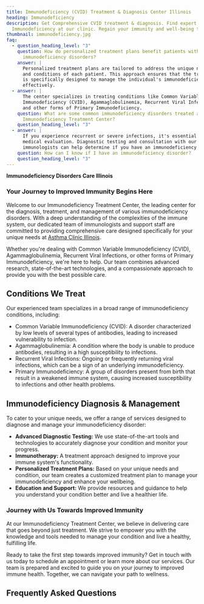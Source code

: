 ```yaml
---
title: Immunodeficiency (CVID) Treatment & Diagnosis Center Illinois
heading: Immunodeficiency
description: Get Comprehensive CVID treatment & diagnosis. Find expert care for
  Immunodeficiency at our clinic. Regain your immunity and well-being today.
thumbnail: immunodeficiency.jpg
faq:
  - question_heading_level: "3"
    question: How do personalized treatment plans benefit patients with
      immunodeficiency disorders?
    answer: |
      Personalized treatment plans are tailored to address the unique needs
      and conditions of each patient. This approach ensures that the treatment
      is specifically designed to manage the individual's immunodeficiency
      effectively.
  - answer: |
      The center specializes in treating conditions like Common Variable
      Immunodeficiency (CVID), Agammaglobulinemia, Recurrent Viral Infections,
      and other forms of Primary Immunodeficiency.
    question: What are some common immunodeficiency disorders treated at the
      Immunodeficiency Treatment Center?
    question_heading_level: "3"
  - answer: |
      If you experience recurrent or severe infections, it's essential to seek
      medical evaluation. Diagnostic testing and consultation with our
      immunologists can help determine if you have an immunodeficiency disorder.
    question: How can I know if I have an immunodeficiency disorder?
    question_heading_level: "3"
---
```

**Immunodeficiency Disorders Care Illinois**

### Your Journey to Improved Immunity Begins Here

Welcome to our Immunodeficiency Treatment Center, the leading center for the diagnosis, treatment, and management of various immunodeficiency disorders. With a deep understanding of the complexities of the immune system, our dedicated team of immunologists and support staff are committed to providing comprehensive care designed specifically for your unique needs at [Asthma Clinic Illinois](/).

Whether you're dealing with Common Variable Immunodeficiency (CVID), Agammaglobulinemia, Recurrent Viral Infections, or other forms of Primary Immunodeficiency, we're here to help. Our team combines advanced research, state-of-the-art technologies, and a compassionate approach to provide you with the best possible care.

<ButtonList />

## Conditions We Treat

Our experienced team specializes in a broad range of immunodeficiency conditions, including:

- Common Variable Immunodeficiency (CVID): A disorder characterized by low levels of several types of antibodies, leading to increased vulnerability to infection.
- Agammaglobulinemia: A condition where the body is unable to produce antibodies, resulting in a high susceptibility to infections.
- Recurrent Viral Infections: Ongoing or frequently returning viral infections, which can be a sign of an underlying immunodeficiency.
- Primary Immunodeficiency: A group of disorders present from birth that result in a weakened immune system, causing increased susceptibility to infections and other health problems.

## Immunodeficiency Diagnosis & Management

To cater to your unique needs, we offer a range of services designed to diagnose and manage your immunodeficiency disorder:

- **Advanced Diagnostic Testing:** We use state-of-the-art tools and technologies to accurately diagnose your condition and monitor your progress.
- **Immunotherapy:** A treatment approach designed to improve your immune system's functionality.
- **Personalized Treatment Plans:** Based on your unique needs and condition, our team creates a customized treatment plan to manage your immunodeficiency and enhance your wellbeing.
- **Education and Support:** We provide resources and guidance to help you understand your condition better and live a healthier life.

### Journey with Us Towards Improved Immunity

At our Immunodeficiency Treatment Center, we believe in delivering care that goes beyond just treatment. We strive to empower you with the knowledge and tools needed to manage your condition and live a healthy, fulfilling life.

Ready to take the first step towards improved immunity? Get in touch with us today to schedule an appointment or learn more about our services. Our team is prepared and excited to guide you on your journey to improved immune health. Together, we can navigate your path to wellness.

<ContactBanner />

## Frequently Asked Questions




